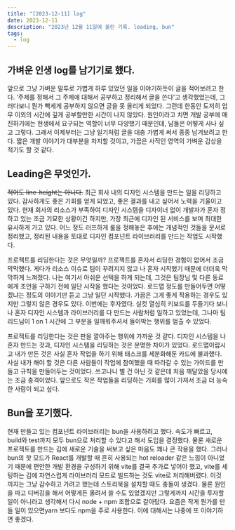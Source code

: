 ```yaml
---
title: "[2023-12-11] log"
date: 2023-12-11
description: "2023년 12월 11일에 올린 기록. leading, bun"
tags:
  - log
---
```


## 가벼운 인생 log를 남기기로 했다.

앞으로 그냥 가벼운 말투로 가볍게 하루 있었던 일을 이야기하듯이 글을 적어보려고 한다. ‘주제를 정해서 그 주제에 대해서 공부하고 정리해서 글을 쓴다’고 생각했었는데, 그러다보니 뭔가 빡세게 공부하지 않으면 글을 못 올리게 되었다. 그런데 한동안 도저히 업무 이외의 시간에 깊게 공부할만한 시간이 나지 않았다. 원인이라고 치면 개발 공부에 매진하기에는 현생에서 요구되는 역할이 너무 다양했기 때문인데, 남들은 어떻게 사나 싶고 그렇다. 그래서 이제부터는 그냥 일기처럼 글을 대충 가볍게 써서 종종 남겨보려고 한다. 짧은 개발 이야기가 대부분을 차지할 것이고, 가끔은 사적인 영역의 가벼운 감상을 적기도 할 것 같다.

## Leading은 무엇인가.

~~적어도 line-height는 아니다.~~ 최근 회사 내의 디자인 시스템을 만드는 일을 리딩하고 있다. 감사하게도 좋은 기회를 얻게 되었고, 좋은 결과를 내고 싶어서 노력을 기울이고 있다. 현재 회사의 리소스가 부족하여 디자인 시스템을 디자이너 없이 개발자가 혼자 정하고 있는 조금 기묘한 상황이긴 하지만, 가장 최근에 디자인 된 서비스를 보며 최대한 유사하게 가고 있다. 어느 정도 러프하게 룰을 정해놓은 후에는 개념적인 것들을 문서로 정리했고, 정리된 내용을 토대로 디자인 컴포넌트 라이브러리를 만드는 작업도 시작했다.

프로젝트를 리딩한다는 것은 무엇일까? 프로젝트를 혼자서 리딩한 경험이 없어서 조금 막막했다. 게다가 리소스 이슈로 팀이 꾸려지지 않고 나 혼자 시작했기 때문에 더더욱 막막하게 느껴졌다. 나는 여기서 아쉬운 선택을 하게 되는데, 그것은 팀장님 및 다른 동료에게 조언을 구하기 전에 일단 시작을 했다는 것이었다. 로드맵 정도를 만들어두면 어떻겠냐는 정도의 이야기만 듣고 그냥 일단 시작했다. 가끔은 그게 좋게 작용하는 경우도 있지만 그렇지 않은 경우도 있다. 이번에는 후자였다. 실컷 열심히 키보드를 두들기다 보니 나 혼자 디자인 시스템과 라이브러리를 다 만드는 사람처럼 일하고 있었는데, 그나마 팀 리드님이 1 on 1 시간에 그 부분을 일깨워주셔서 들이박는 행위를 멈출 수 있었다.

프로젝트를 리딩한다는 것은 판을 깔아주는 행위에 가까운 것 같다. 디자인 시스템을 나 혼자 만드는 것과, 디자인 시스템을 리딩하는 것은 분명한 차이가 있었다. 로드맵이랍시고 내가 만든 것은 사실 혼자 작업을 하기 위해 태스크를 세분화해둔 카드에 불과했다. 사실 내가 해야 할 것은 다른 사람들이 작업에 참여했을 때 따라갈 수 있는 가이드를 만들고 규칙을 만들어두는 것이었다. 쓰고나니 별 건 아닌 것 같은데 처음 깨달았을 당시에는 조금 충격이었다. 앞으로도 작은 작업들을 리딩하는 기회를 많이 가져서 조금 더 능숙한 사람이 되고 싶다.

## Bun을 포기했다.

현재 만들고 있는 컴포넌트 라이브러리는 bun을 사용하려고 했다. 속도가 빠르고, build와 test까지 모두 bun으로 처리할 수 있다고 해서 도입을 결정했다. 물론 새로운 프로젝트를 만드는 김에 새로운 기술을 써보고 싶은 마음도 꽤나 큰 작용을 했다. 그러나 bun의 핫 모드가 React를 개발할 때 흔히 사용되는 hot reloader 같은 느낌이 아니었기 때문에 편안한 개발 환경을 구성하기 위해 vite를 결국 추가로 넣어야 했고, vite를 세팅하는 김에 자연스럽게 라이브러리 모드로 빌드하는 것도 vite로 처리해버렸다. 이것 까지는 그냥 감수하고 가려고 했는데 스토리북을 설치할 때도 충돌이 생겼다. 물론 원인을 파고 디버깅을 해서 어떻게든 올려서 쓸 수도 있었겠지만 그렇게까지 시간을 투자할 일이 아니라고 생각해서 다시 node + npm 조합으로 갈아탔다. 요즘은 작게 뭔가를 만들 일이 있으면yarn 보다도 npm을 주로 사용한다. 이에 대해서는 나중에 또 이야기하면 좋겠다.
